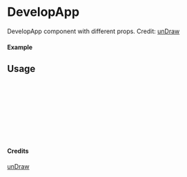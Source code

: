 
<Meta of={DevelopApp} title="unDraw/DevelopApp" />

# DevelopApp

DevelopApp component with different props.
Credit: [unDraw](https://undraw.co/illustrations)

#### Example

<Canvas of={DevelopApp.Primary} />

## Usage

```ts
import { DevelopApp } from "yadl-ui";

const Example = () => {
  return (
      <DevelopApp />
  );
};

export default Example;
```

#### Credits
[unDraw](https://undraw.co/illustrations)
